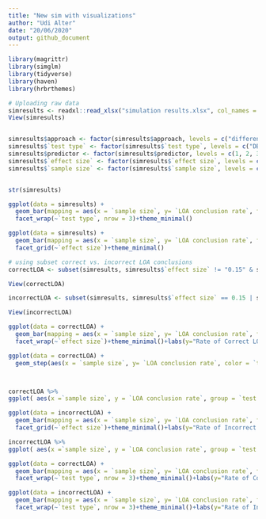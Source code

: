 ```yaml
---
title: "New sim with visualizations"
author: "Udi Alter"
date: "20/06/2020"
output: github_document
---
```


```r

library(magrittr)
library(simglm)
library(tidyverse)
library(haven)
library(hrbrthemes)

```

```r
# Uploading raw data
simresults <- readxl::read_xlsx("simulation results.xlsx", col_names = TRUE)
View(simresults)


simresults$approach <- factor(simresults$approach, levels = c("difference based", "equivalence based"), ordered = FALSE)
simresults$`test type` <- factor(simresults$`test type`, levels = c("DB", "TOST", "AH"), ordered = TRUE)
simresults$predictor <- factor(simresults$predictor, levels = c(1, 2, 3, 4, 5), ordered = TRUE)
simresults$`effect size` <- factor(simresults$`effect size`, levels = c(0, 0.05, 0.1, 0.15, 0.2), ordered = TRUE)
simresults$`sample size` <- factor(simresults$`sample size`, levels = c(50, 75, 100, 250, 500, 1000), ordered = TRUE)


str(simresults)

```







```r


ggplot(data = simresults) + 
  geom_bar(mapping = aes(x = `sample size`, y= `LOA conclusion rate`, fill = `effect size`),stat = "identity", position = "dodge")+ 
  facet_wrap(~`test type`, nrow = 3)+theme_minimal()


```
```r

ggplot(data = simresults) + 
  geom_bar(mapping = aes(x = `sample size`, y= `LOA conclusion rate`, fill = `test type`),stat = "identity", position = "dodge")+ 
  facet_grid(~`effect size`)+theme_minimal()
```


```r
# using subset correct vs. incorrect LOA conclusions
correctLOA <- subset(simresults, simresults$`effect size` != "0.15" & simresults$`effect size` != "0.2") 

View(correctLOA)

incorrectLOA <- subset(simresults, simresults$`effect size` == 0.15 | simresults$`effect size` == 0.2) 

View(incorrectLOA)

```

```r
ggplot(data = correctLOA) + 
  geom_bar(mapping = aes(x = `sample size`, y= `LOA conclusion rate`, fill = `test type`),stat = "identity", position = "dodge")+ 
  facet_wrap(~`effect size`)+theme_minimal()+labs(y="Rate of Correct LOA Conclusions", x = "Sample Size")

ggplot(data = correctLOA) + 
  geom_step(aes(x = `sample size`, y= `LOA conclusion rate`, color = `test type`))



correctLOA %>%
ggplot( aes(x =`sample size`, y = `LOA conclusion rate`, group = `test type`, color= `test type`)) + geom_line(alpha= .6,size= 3, position=position_dodge(width=.1))+facet_wrap(~`effect size`)+theme_minimal()+labs(title = "Correctly Concluding Lack of Association by Test, Effect, and Sample Size", y="Rate of Correct LOA Conclusions", x = "Sample Size")

```
```r
ggplot(data = incorrectLOA) + 
  geom_bar(mapping = aes(x = `sample size`, y= `LOA conclusion rate`, fill = `test type`),stat = "identity", position = "dodge")+ 
  facet_grid(~`effect size`)+theme_minimal()+labs(y="Rate of Incorrect LOA Conclusions", x = "Sample Size")

incorrectLOA %>%
ggplot( aes(x =`sample size`, y = `LOA conclusion rate`, group = `test type`, color= `test type`)) + geom_line(alpha= .6,size= 3, position=position_dodge(width=.1))+facet_wrap(~`effect size`)+theme_minimal()+labs(title = "Incorrectly Concluding Lack of Association by Test, Effect, and Sample Size", y="Rate of Incorrect LOA Conclusions", x = "Sample Size")
```

```r
ggplot(data = correctLOA) + 
  geom_bar(mapping = aes(x = `sample size`, y= `LOA conclusion rate`, fill = `effect size`),stat = "identity", position = "dodge")+ 
  facet_wrap(~`test type`, nrow = 3)+theme_minimal()+labs(y="Rate of Correct LOA Conclusions", x = "Sample Size")

```
```r
ggplot(data = incorrectLOA) + 
  geom_bar(mapping = aes(x = `sample size`, y= `LOA conclusion rate`, fill = `effect size`),stat = "identity", position = "dodge")+ 
  facet_wrap(~`test type`, nrow = 3)+theme_minimal()+labs(y="Rate of Incorrect LOA Conclusions", x = "Sample Size")

```
